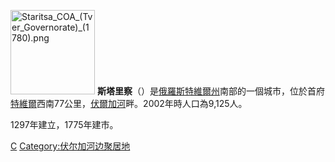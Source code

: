[[File:Staritsa_COA_(Tver_Governorate)_(1780).png|135px]]
{{coord|56|31|N|34|54|E|display=title}}
'''斯塔里察'''（{{lang-ru|Ста́рица}}）是[[俄羅斯|俄羅斯]][[特維爾州|特維爾州]]南部的一個城市，位於首府[[特維爾|特維爾]]西南77公里，[[伏爾加河|伏爾加河]]畔。2002年時人口為9,125人。

1297年建立，1775年建市。

{{特維爾州城市}}

[[Category:特維爾州城市|С]]
[[Category:伏尔加河边聚居地|Category:伏尔加河边聚居地]]
{{russia-geo-stub}}